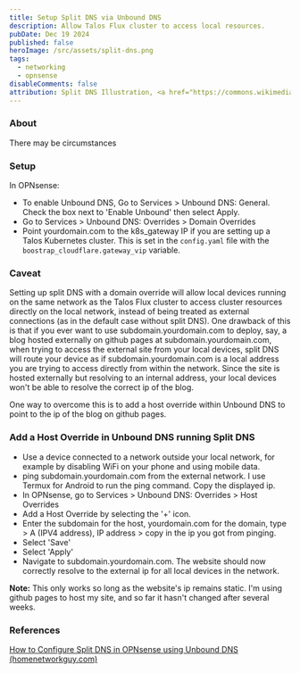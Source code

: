 ```yaml
---
title: Setup Split DNS via Unbound DNS
description: Allow Talos Flux cluster to access local resources.
pubDate: Dec 19 2024
published: false
heroImage: /src/assets/split-dns.png
tags:
  - networking
  - opnsense
disableComments: false
attribution: Split DNS Illustration, <a href="https://commons.wikimedia.org/wiki/File:Split-DNS-Illustration_de.png">Xneb20</a>, <a href="https://creativecommons.org/licenses/by-sa/4.0">CC BY-SA 4.0</a>, via Wikimedia Commons
---
```


### About
There may be circumstances 

### Setup
In OPNsense:
- To enable Unbound DNS, Go to Services > Unbound DNS: General. Check the box next to 'Enable Unbound' then select Apply.
- Go to Services > Unbound DNS: Overrides > Domain Overrides
- Point yourdomain.com to the k8s_gateway IP if you are setting up a Talos Kubernetes cluster. This is set in the `config.yaml` file with the `boostrap_cloudflare.gateway_vip` variable.

### Caveat
Setting up split DNS with a domain override will allow local devices running on the same network as the Talos Flux cluster to access cluster resources directly on the local network, instead of being treated as external connections (as in the default case without split DNS). One drawback of this is that if you ever want to use subdomain.yourdomain.com to deploy, say, a blog hosted externally on github pages at subdomain.yourdomain.com, when trying to access the external site from your local devices, split DNS will route your device as if subdomain.yourdomain.com is a local address you are trying to access directly from within the network. Since the site is hosted externally but resolving to an internal address, your local devices won't be able to resolve the correct ip of the blog. 

One way to overcome this is to add a host override within Unbound DNS to point to the ip of the blog on github pages. 

### Add a Host Override in Unbound DNS running Split DNS
- Use a device connected to a network outside your local network, for example by disabling WiFi on your phone and using mobile data.
- ping subdomain.yourdomain.com from the external network. I use Termux for Android to run the ping command. Copy the displayed ip.
- In OPNsense, go to Services > Unbound DNS: Overrides > Host Overrides
- Add a Host Override by selecting the '+' icon.
- Enter the subdomain for the host, yourdomain.com for the domain, type > A (IPV4 address), IP address > copy in the ip you got from pinging.
- Select 'Save'
- Select 'Apply'
- Navigate to subdomain.yourdomain.com. The website should now correctly resolve to the external ip for all local devices in the network. 

**Note:** This only works so long as the website's ip remains static. I'm using github pages to host my site, and so far it hasn't changed after several weeks.

### References
[How to Configure Split DNS in OPNsense using Unbound DNS (homenetworkguy.com)](https://homenetworkguy.com/how-to/configure-split-dns-opnsense-using-unbound/)